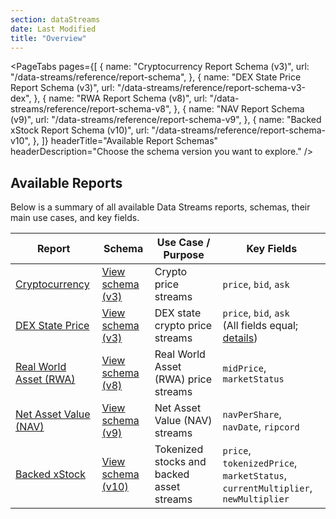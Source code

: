 ```yaml
---
section: dataStreams
date: Last Modified
title: "Overview"
---
```



<DataStreams section="dsNotes" />

<PageTabs
  pages={[
    {
      name: "Cryptocurrency Report Schema (v3)",
      url: "/data-streams/reference/report-schema",
    },
    {
      name: "DEX State Price Report Schema (v3)",
      url: "/data-streams/reference/report-schema-v3-dex",
    },
    {
      name: "RWA Report Schema (v8)",
      url: "/data-streams/reference/report-schema-v8",
    },
    {
      name: "NAV Report Schema (v9)",
      url: "/data-streams/reference/report-schema-v9",
    },
    {
      name: "Backed xStock Report Schema (v10)",
      url: "/data-streams/reference/report-schema-v10",
    },
  ]}
  headerTitle="Available Report Schemas"
  headerDescription="Choose the schema version you want to explore."
/>

## Available Reports

Below is a summary of all available Data Streams reports, schemas, their main use cases, and key fields.

| Report                                                             | Schema                                   | Use Case / Purpose                        | Key Fields                                                                                                                                   |
| ------------------------------------------------------------------ | ---------------------------------------- | ----------------------------------------- | -------------------------------------------------------------------------------------------------------------------------------------------- |
| [Cryptocurrency](/data-streams/reference/report-schema)            | [View schema (v3)](report-schema-v3)     | Crypto price streams                      | `price`, `bid`, `ask`                                                                                                                        |
| [DEX State Price](/data-streams/reference/report-schema-v3-dex)    | [View schema (v3)](report-schema-v3-dex) | DEX state crypto price streams            | `price`, `bid`, `ask` <br/> (All fields equal; [details](/data-streams/concepts/dex-state-price-streams#how-to-use-dex-state-price-streams)) |
| [Real World Asset (RWA)](/data-streams/reference/report-schema-v8) | [View schema (v8)](report-schema-v8)     | Real World Asset (RWA) price streams      | `midPrice`, `marketStatus`                                                                                                                   |
| [Net Asset Value (NAV)](/data-streams/reference/report-schema-v9)  | [View schema (v9)](report-schema-v9)     | Net Asset Value (NAV) streams             | `navPerShare`, `navDate`, `ripcord`                                                                                                          |
| [Backed xStock](/data-streams/reference/report-schema-v10)         | [View schema (v10)](report-schema-v10)   | Tokenized stocks and backed asset streams | `price`, `tokenizedPrice`, <br/> `marketStatus`, `currentMultiplier`, `newMultiplier`                                                        |

